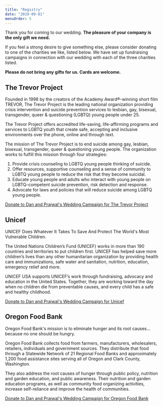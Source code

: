 ```yaml
---
title: "Registry"
date: "2019-09-01"
menuOrder: 5
---
```


Thank you for coming to our wedding. **The pleasure of your company is the only gift we need.**

If you feel a strong desire to give something else, please consider donating to one of the charities we like,
listed below. We have set up fundraising campaigns in connection with our wedding with each of the three charities
listed. 

**Please do not bring any gifts for us. Cards are welcome.** 

## The Trevor Project
Founded in 1998 by the creators of the Academy Award®-winning short film TREVOR, The Trevor Project is the leading
national organization providing crisis intervention and suicide prevention services to lesbian, gay, bisexual,
transgender, queer & questioning (LGBTQ) young people under 25.

The Trevor Project offers accredited life-saving, life-affirming programs and services to LGBTQ youth that create
safe, accepting and inclusive environments over the phone, online and through text.

The mission of The Trevor Project is to end suicide among gay, lesbian, bisexual, transgender, queer & questioning
young people. The organization works to fulfill this mission through four strategies:  
<ol>
<li>Provide crisis counseling to LGBTQ young people thinking of suicide.</li>  
<li>Offer resources, supportive counseling and a sense of community to LGBTQ young people to reduce the risk that they become suicidal.</li>
<li>Educate young people and adults who interact with young people on LGBTQ-competent suicide prevention, risk detection and response.</li>
<li>Advocate for laws and policies that will reduce suicide among LGBTQ young people.</li>
</ol>
<a class="btn btn-secondary" role="button" href="https://give.thetrevorproject.org/danandprajwal">Donate to Dan and Prajwal's Wedding Campaign for The Trevor Project</a>


## Unicef
UNICEF Does Whatever It Takes To Save And Protect The World's Most Vulnerable Children.

The United Nations Children’s Fund (UNICEF) works in more than 190 countries and territories to put children first.
UNICEF has helped save more children’s lives than any other humanitarian organization by providing health care and
immunizations, safe water and sanitation, nutrition, education, emergency relief and more.

UNICEF USA supports UNICEF’s work through fundraising, advocacy and education in the United States. Together, they
are working toward the day when no children die from preventable causes, and every child has a safe and healthy
childhood.

<a class="btn btn-secondary" role="button" href="https://www.crowdrise.com/o/en/campaign/dan-and-prajwals-wedding-fundraiser-for-unicef">Donate to Dan and Prajwal's Wedding Campaign for Unicef</a>


## Oregon Food Bank
Oregon Food Bank's mission is to eliminate hunger and its root causes…because no one should be hungry.

Oregon Food Bank collects food from farmers, manufacturers, wholesalers, retailers, individuals and government sources.
They distribute that food through a Statewide Network of 21 Regional Food Banks and approximately 1,200 food assistance
sites serving all of Oregon and Clark County, Washington.

They also address the root causes of hunger through public policy, nutrition and garden education, and public
awareness. Their nutrition and garden education programs, as well as community food organizing activities, increase
self-reliance and improve the health of communities.

<a class="btn btn-secondary" role="button" href="https://give.oregonfoodbank.org/danandprajwal">Donate to Dan and Prajwal's Wedding Campaign for Oregon Food Bank</a>
